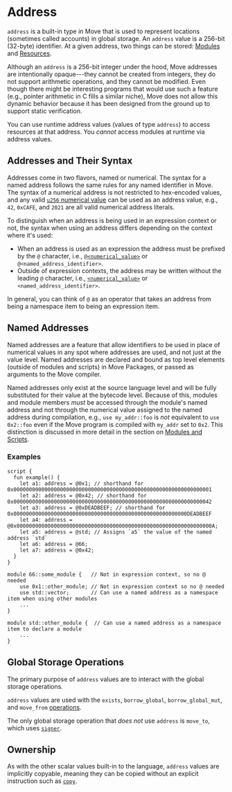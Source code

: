 # Address

`address` is a built-in type in Move that is used to represent locations (sometimes called accounts) in global storage. An `address` value is a 256-bit (32-byte) identifier. At a given address, two things can be stored: [Modules](./modules-and-scripts.mdx) and [Resources](./structs-and-resources.mdx).

Although an `address` is a 256-bit integer under the hood, Move addresses are intentionally opaque---they cannot be created from integers, they do not support arithmetic operations, and they cannot be modified. Even though there might be interesting programs that would use such a feature (e.g., pointer arithmetic in C fills a similar niche), Move does not allow this dynamic behavior because it has been designed from the ground up to support static verification.

You can use runtime address values (values of type `address`) to access resources at that address. You _cannot_ access modules at runtime via address values.

## Addresses and Their Syntax

Addresses come in two flavors, named or numerical. The syntax for a named address follows the
same rules for any named identifier in Move. The syntax of a numerical address is not restricted
to hex-encoded values, and any valid [`u256` numerical value](./integers.mdx) can be used as an
address value, e.g., `42`, `0xCAFE`, and `2021` are all valid numerical address
literals.

To distinguish when an address is being used in an expression context or not, the
syntax when using an address differs depending on the context where it's used:

- When an address is used as an expression the address must be prefixed by the `@` character, i.e., [`@<numerical_value>`](./integers.mdx) or `@<named_address_identifier>`.
- Outside of expression contexts, the address may be written without the leading `@` character, i.e., [`<numerical_value>`](./integers.mdx) or `<named_address_identifier>`.

In general, you can think of `@` as an operator that takes an address from being a namespace item to being an expression item.

## Named Addresses

Named addresses are a feature that allow identifiers to be used in place of
numerical values in any spot where addresses are used, and not just at the
value level. Named addresses are declared and bound as top level elements
(outside of modules and scripts) in Move Packages, or passed as arguments
to the Move compiler.

Named addresses only exist at the source language level and will be fully
substituted for their value at the bytecode level. Because of this, modules
and module members _must_ be accessed through the module's named address
and not through the numerical value assigned to the named address during
compilation, e.g., `use my_addr::foo` is _not_ equivalent to `use 0x2::foo`
even if the Move program is compiled with `my_addr` set to `0x2`. This
distinction is discussed in more detail in the section on [Modules and Scripts](./modules-and-scripts.mdx).

### Examples

```move
script {
  fun example() {
    let a1: address = @0x1; // shorthand for 0x0000000000000000000000000000000000000000000000000000000000000001
    let a2: address = @0x42; // shorthand for 0x0000000000000000000000000000000000000000000000000000000000000042
    let a3: address = @0xDEADBEEF; // shorthand for 0x00000000000000000000000000000000000000000000000000000000DEADBEEF
    let a4: address = @0x000000000000000000000000000000000000000000000000000000000000000A;
    let a5: address = @std; // Assigns `a5` the value of the named address `std`
    let a6: address = @66;
    let a7: address = @0x42;
  }
}

module 66::some_module {   // Not in expression context, so no @ needed
    use 0x1::other_module; // Not in expression context so no @ needed
    use std::vector;       // Can use a named address as a namespace item when using other modules
    ...
}

module std::other_module {  // Can use a named address as a namespace item to declare a module
    ...
}
```

## Global Storage Operations

The primary purpose of `address` values are to interact with the global storage operations.

`address` values are used with the `exists`, `borrow_global`, `borrow_global_mut`, and `move_from` [operations](./global-storage-operators.mdx).

The only global storage operation that _does not_ use `address` is `move_to`, which uses [`signer`](./signer.mdx).

## Ownership

As with the other scalar values built-in to the language, `address` values are implicitly copyable, meaning they can be copied without an explicit instruction such as [`copy`](./variables.mdx#move-and-copy).
